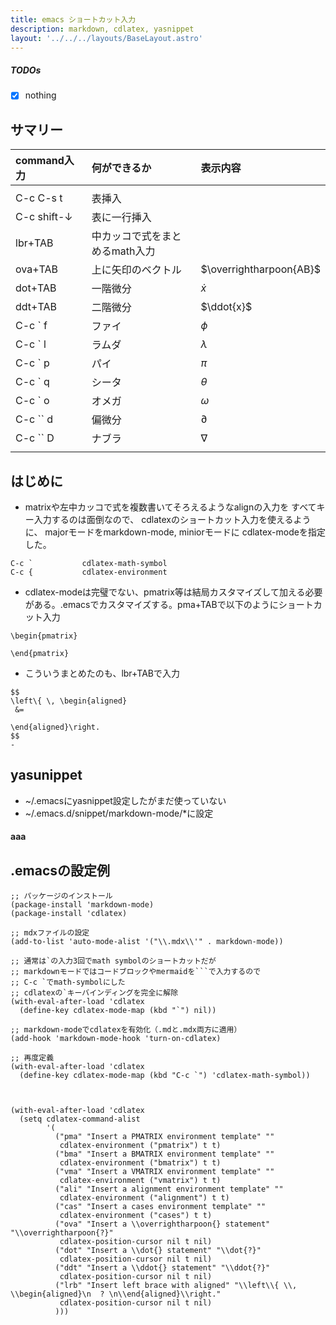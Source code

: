 ```yaml
---
title: emacs ショートカット入力
description: markdown, cdlatex, yasnippet
layout: '../../../layouts/BaseLayout.astro'
---
```

 <style>{`

.sl-markdown-content > main > hr:not(:where(.not-content *)) {
  border: none !important;
  border-bottom: 4px double white !important;
  margin-bottom: 14px;
}
 
.sl-markdown-content div.ec-line {
margin-top: 0 !important;
font-size:10px;
}
.sl-markdown-content{
 font-size:15px;
}

.sl-markdown-content p,table,div.expressive-code {
 padding:0em;
 margin-top: 0em !important;
 margin-left: 1em !important;
}

.sl-markdown-content p {
 text-indent: 1em;
}
.sl-markdown-content li p {
  text-indent: 0;
  margin-left:0 !important;
}

.sl-markdown-content ul,ol,li::marker {
 padding-left:2em;
 margin-top: 0em !important;
 margin-left: 1em !important;
}


.sl-markdown-content h3::before {
content: "> ";
} 
.sl-markdown-content h4::before {
content: ">> ";
} 
.sl-markdown-content h5::before {
content: ">>> ";
} 
.sl-markdown-content h6::before {
content: ">>>> ";
} 

h1,h2,h3,h4,h5,h6 {
 margin-top: 1em !important;

}

figure pre {
 margin-top: 0.4em !important;
}
.sl-markdown-content h1 {
 font-size:27px;
 text-decoration: underline;
 font-weight: bold
}

.sl-markdown-content h2 {
 font-size:26px;
 font-weight: normal;
 text-decoration: underline;
}

.sl-markdown-content h3 {
 font-size:24px;
 font-weight: normal;
 font-style: italic;
 text-decoration: underline;
}

.sl-markdown-content h4 {
 font-size:22px;
 font-weight: normal;
 font-style: italic; 
 text-decoration: underline;
 margin-top: 2px;
}
.sl-markdown-content h5 {
 font-size:18px;
 font-weight: bold;
 font-style: italic; 
 text-decoration: underline;
}
.sl-markdown-content h6 {
 font-size:15px;
 font-weight: bold;
 font-style: italic; 
 text-decoration: underline;
}

.sl-markdown-content th {
 font-size:13px;
}
.sl-markdown-content td {
 font-size:13px;
}
`}</style>


<TimeStamp fileUrl={import.meta.url} />

##### TODOs

 - [x] nothing

## サマリー ##


| command入力　 | 何ができるか                   |表示内容|
|:--------------|:-------------------------------|:-------------------------------|
|               |                                ||
| C-c C-s t     | 表挿入                         ||
| C-c shift-↓   | 表に一行挿入                   ||
| lbr+TAB       | 中カッコで式をまとめるmath入力 ||
| ova+TAB       | 上に矢印のベクトル             |$\overrightharpoon{AB}$|
| dot+TAB       | 一階微分                       |$\dot{x}$|
| ddt+TAB       | 二階微分                       |$\ddot{x}$|
| C-c ` f       | ファイ                         |$\phi$  |
| C-c ` l       | ラムダ                         |$\lambda$  |
| C-c ` p       | パイ                           |$\pi$        |
| C-c ` q       | シータ                         |$\theta$|
| C-c ` o       | オメガ                         |$\omega$|
| C-c `` d      | 偏微分                         |$\partial$  |
| C-c `` D      | ナブラ                         |$\nabla$  |
|               |                                |                 |




## はじめに
- matrixや左中カッコで式を複数書いてそろえるようなalignの入力を
すべてキー入力するのは面倒なので、
cdlatexのショートカット入力を使えるように、
majorモードをmarkdown-mode, miniorモードに
cdlatex-modeを指定した。
```text
C-c `           cdlatex-math-symbol
C-c {           cdlatex-environment
```
- cdlatex-modeは完璧でない、pmatrix等は結局カスタマイズして加える必要がある。.emacsでカスタマイズする。pma+TABで以下のようにショートカット入力
```text
\begin{pmatrix}

\end{pmatrix}
```
- こういうまとめたのも、lbr+TABで入力
```text
$$
\left\{ \, \begin{aligned}
 &=
   
\end{aligned}\right.
$$
- 
```

## yasunippet

- ~/.emacsにyasnippet設定したがまだ使っていない
- ~/.emacs.d/snippet/markdown-mode/*に設定


#### aaa ####

## .emacsの設定例

```text
;; パッケージのインストール
(package-install 'markdown-mode)
(package-install 'cdlatex)

;; mdxファイルの設定
(add-to-list 'auto-mode-alist '("\\.mdx\\'" . markdown-mode))

;; 通常は`の入力3回でmath symbolのショートカットだが
;; markdownモードではコードブロックやmermaidを```で入力するので
;; C-c `でmath-symbolにした
;; cdlatexの`キーバインディングを完全に解除
(with-eval-after-load 'cdlatex
  (define-key cdlatex-mode-map (kbd "`") nil))

;; markdown-modeでcdlatexを有効化（.mdと.mdx両方に適用）
(add-hook 'markdown-mode-hook 'turn-on-cdlatex)

;; 再度定義
(with-eval-after-load 'cdlatex
  (define-key cdlatex-mode-map (kbd "C-c `") 'cdlatex-math-symbol))



(with-eval-after-load 'cdlatex
  (setq cdlatex-command-alist
        '(
          ("pma" "Insert a PMATRIX environment template" ""
           cdlatex-environment ("pmatrix") t t)
          ("bma" "Insert a BMATRIX environment template" ""
           cdlatex-environment ("bmatrix") t t)
          ("vma" "Insert a VMATRIX environment template" ""
           cdlatex-environment ("vmatrix") t t)
          ("ali" "Insert a alignment environment template" ""
           cdlatex-environment ("alignment") t t)
          ("cas" "Insert a cases environment template" ""
           cdlatex-environment ("cases") t t)
          ("ova" "Insert a \\overrightharpoon{} statement" "\\overrightharpoon{?}"
           cdlatex-position-cursor nil t nil)
          ("dot" "Insert a \\dot{} statement" "\\dot{?}"
           cdlatex-position-cursor nil t nil)
          ("ddt" "Insert a \\ddot{} statement" "\\ddot{?}"
           cdlatex-position-cursor nil t nil)
          ("lrb" "Insert left brace with aligned" "\\left\\{ \\, \\begin{aligned}\n  ? \n\\end{aligned}\\right."
           cdlatex-position-cursor nil t nil)
          )))
```

